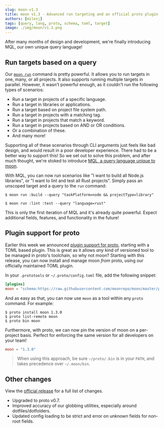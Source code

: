 ```yaml
---
slug: moon-v1.3
title: moon v1.3 - Advanced run targeting and an official proto plugin
authors: [milesj]
tags: [query, lang, proto, schema, toml, target]
image: ./img/moon/v1.3.png
---
```


After many months of design and development, we're finally introducing MQL, our own unique query
language!

<!--truncate-->

## Run targets based on a query

Our [`moon run`](/docs/commands/run) command is pretty powerful. It allows you to run targets in
one, many, or all projects. It also supports running multiple targets in parallel. However, it
wasn't powerful enough, as it couldn't run the following types of scenarios:

- Run a target in projects of a specific language.
- Run a target in libraries or applications.
- Run a target based on project file system path.
- Run a target in projects with a matching tag.
- Run a target in projects that match a keyword.
- Run a target in projects based on AND or OR conditions.
- Or a combination of these.
- And many more!

Supporting all of these scenarios through CLI arguments just feels like bad design, and would result
in a poor developer experience. There had to be a better way to support this! So we set out to solve
this problem, and after much thought, we're stoked to introduce
[MQL, a query language unique to moon](/docs/concepts/query-lang).

With MQL, you can now run scenarios like "I want to build all Node.js libraries", or "I want to lint
and test all Rust projects". Simply pass an unscoped target and a query to the `run` command:

```shell
$ moon run :build --query "taskPlatform=node && projectType=library"

$ moon run :lint :test --query "language=rust"
```

This is only the first iteration of MQL and it's already quite powerful. Expect additional fields,
features, and functionality in the future!

## Plugin support for proto

Earlier this week we announced [plugin support for proto](./proto-v0.7), starting with a TOML based
plugin. This is great as it allows _any_ kind of versioned tool to be managed in proto's toolchain,
so why not moon? Starting with this release, you can now install and manage moon _from_ proto, using
our officially maintained TOML plugin.

In your `.prototools` or `~/.proto/config.toml` file, add the following snippet:

```toml title=".prototools"
[plugins]
moon = "schema:https://raw.githubusercontent.com/moonrepo/moon/master/proto-plugin.toml"
```

And as easy as that, you can now use `moon` as a tool within any `proto` command. For example:

```shell
$ proto install moon 1.3.0
$ proto list-remote moon
$ proto bin moon
```

Furthermore, with proto, we can now pin the version of moon on a per-project basis. Perfect for
enforcing the same version for all developers on your team!

```toml title=".prototools"
moon = "1.3.0"
```

> When using this approach, be sure `~/proto/.bin` is in your `PATH`, and takes precedence over
> `~/.moon/bin`.

## Other changes

View the [official release](https://github.com/moonrepo/moon/releases/tag/v1.3.0) for a full list of
changes.

- Upgraded to proto v0.7.
- Improved accuracy of our globbing utilities, especially around dotfiles/dotfolders.
- Updated config loading to be strict and error on unknown fields for non-root fields.
